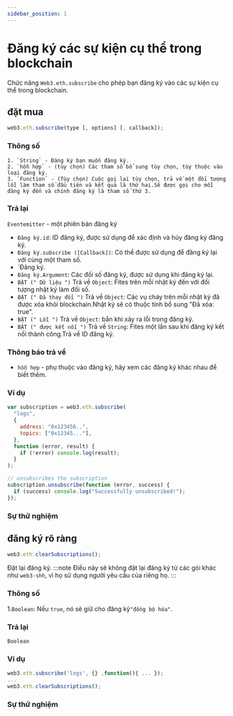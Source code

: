 ```yaml
---
sidebar_position: 1
---
```



# Đăng ký các sự kiện cụ thể trong blockchain

Chức năng `Web3.eth.subscribe` cho phép bạn đăng ký vào các sự kiện cụ thể trong blockchain.
## đặt mua

```javascript
web3.eth.subscribe(type [, options] [, callback]);
```

### Thông số

    1. `String` - Đăng ký bạn muốn đăng ký.
    2. `hỗn hợp` - (tùy chọn) Các tham số bổ sung tùy chọn, tùy thuộc vào loại đăng ký.
    3. `Function` - (Tùy chọn) Cuộc gọi lại tùy chọn, trả về một đối tượng lỗi làm tham số đầu tiên và kết quả là thứ hai.Sẽ được gọi cho mỗi đăng ký đến và chính đăng ký là tham số thứ 3.
### Trả lại

`Eventemitter` - một phiên bản đăng ký

- `Đăng ký.id`: ID đăng ký, được sử dụng để xác định và hủy đăng ký đăng ký.
- `Đăng ký.subscribe ([Callback])`: Có thể được sử dụng để đăng ký lại với cùng một tham số.
- `Đăng ký.
- `Đăng ký.Argument`: Các đối số đăng ký, được sử dụng khi đăng ký lại.
- `BẬT (" Dữ liệu ")` Trả về `Object`: Fites trên mỗi nhật ký đến với đối tượng nhật ký làm đối số.
- `BẬT (" Đã thay đổi ")` Trả về `Object`: Các vụ cháy trên mỗi nhật ký đã được xóa khỏi blockchain.Nhật ký sẽ có thuộc tính bổ sung "Đã xóa: true".
- `BẬT (" Lỗi ")` Trả về `Object`: bắn khi xảy ra lỗi trong đăng ký.
- `BẬT (" được kết nối ")` Trả về `String`: Fites một lần sau khi đăng ký kết nối thành công.Trả về ID đăng ký.

### Thông báo trả về

- `hỗn hợp` - phụ thuộc vào đăng ký, hãy xem các đăng ký khác nhau để biết thêm.
### Ví dụ
```javascript
var subscription = web3.eth.subscribe(
  "logs",
  {
    address: "0x123456..",
    topics: ["0x12345..."],
  },
  function (error, result) {
    if (!error) console.log(result);
  }
);

// unsubscribes the subscription
subscription.unsubscribe(function (error, success) {
  if (success) console.log("Successfully unsubscribed!");
});
```

### Sự thử nghiệm

<EthSubscribe />

## đăng ký rõ ràng

```javascript
web3.eth.clearSubscriptions();
```

Đặt lại đăng ký.
:::note
Điều này sẽ không đặt lại đăng ký từ các gói khác như `web3-shh`, vì họ sử dụng người yêu cầu của riêng họ.
:::

### Thông số

1.`Boolean`: Nếu `true`, nó sẽ giữ cho đăng ký` "đồng bộ hóa" `.

### Trả lại

`Boolean`

### Ví dụ

```javascript
web3.eth.subscribe('logs', {} ,function(){ ... });
...
web3.eth.clearSubscriptions();
```


### Sự thử nghiệm

<ClearSubscription />
